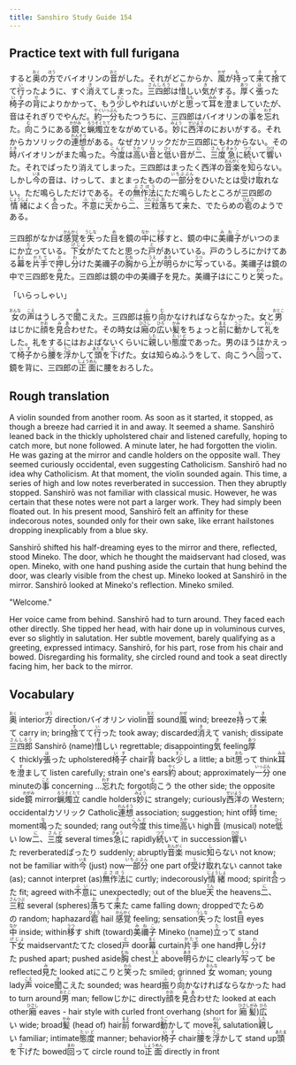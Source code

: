 ```yaml
---
title: Sanshiro Study Guide 154
---
```


## Practice text with full furigana

<p>
すると<ruby><rb>奥</rb><rt>おく</rt></ruby>の<ruby><rb>方</rb><rt>ほう</rt></ruby>でバイオリンの<ruby><rb>音</rb><rt>おと</rt></ruby>がした。それがどこからか、<ruby><rb>風</rb><rt>かぜ</rt></ruby>が<ruby><rb>持</rb><rt>も</rt></ruby>って<ruby><rb>来</rb><rt>き</rt></ruby>て<ruby><rb>捨</rb><rt>す</rt></ruby>てて<ruby><rb>行</rb><rt>い</rt></ruby>ったように、すぐ<ruby><rb>消</rb><rt>き</rt></ruby>えてしまった。<ruby><rb>三四郎</rb><rt>さんしろう</rt></ruby>は<ruby><rb>惜</rb><rt>お</rt></ruby>しい<ruby><rb>気</rb><rt>き</rt></ruby>がする。<ruby><rb>厚</rb><rt>あつ</rt></ruby>く<ruby><rb>張</rb><rt>は</rt></ruby>った<ruby><rb>椅子</rb><rt>いす</rt></ruby>の<ruby><rb>背</rb><rt>せ</rt></ruby>によりかかって、もう<ruby><rb>少</rb><rt>すこ</rt></ruby>しやればいいがと<ruby><rb>思</rb><rt>おも</rt></ruby>って<ruby><rb>耳</rb><rt>みみ</rt></ruby>を<ruby><rb>澄</rb><rt>す</rt></ruby>ましていたが、音はそれぎりでやんだ。<ruby><rb>約</rb><rt>やく</rt></ruby><ruby><rb>一分</rb><rt>いっぷん</rt></ruby>もたつうちに、三四郎はバイオリンの<ruby><rb>事</rb><rt>こと</rt></ruby>を<ruby><rb>忘</rb><rt>わす</rt></ruby>れた。<ruby><rb>向</rb><rt>む</rt></ruby>こうにある<ruby><rb>鏡</rb><rt>かがみ</rt></ruby>と<ruby><rb>蝋燭立</rb><rt>ろうそくたて</rt></ruby>をながめている。<ruby><rb>妙</rb><rt>みょう</rt></ruby>に<ruby><rb>西洋</rb><rt>せいよう</rt></ruby>のにおいがする。それからカソリックの<ruby><rb>連想</rb><rt>れんそう</rt></ruby>がある。なぜカソリックだか三四郎にもわからない。その<ruby><rb>時</rb><rt>とき</rt></ruby>バイオリンがまた<ruby><rb>鳴</rb><rt>な</rt></ruby>った。<ruby><rb>今度</rb><rt>こんど</rt></ruby>は<ruby><rb>高</rb><rt>たか</rt></ruby>い<ruby><rb>音</rb><rt>ね</rt></ruby>と<ruby><rb>低</rb><rt>ひく</rt></ruby>い音が<ruby><rb>二</rb><rt>に</rt></ruby>、<ruby><rb>三度</rb><rt>さんど</rt></ruby><ruby><rb>急</rb><rt>きゅう</rt></ruby>に<ruby><rb>続</rb><rt>つづ</rt></ruby>いて<ruby><rb>響</rb><rt>ひび</rt></ruby>いた。それでぱったり消えてしまった。三四郎はまったく西洋の<ruby><rb>音楽</rb><rt>おんがく</rt></ruby>を<ruby><rb>知</rb><rt>し</rt></ruby>らない。しかし<ruby><rb>今</rb><rt>いま</rt></ruby>の音は、けっして、まとまったものの<ruby><rb>一部分</rb><rt>いちぶぶん</rt></ruby>をひいたとは<ruby><rb>受</rb><rt>う</rt></ruby>け<ruby><rb>取</rb><rt>と</rt></ruby>れない。ただ鳴らしただけである。その<ruby><rb>無作法</rb><rt>ぶさほう</rt></ruby>にただ鳴らしたところが三四郎の<ruby><rb>情緒</rb><rt>じょうしょ</rt></ruby>によく<ruby><rb>合</rb><rt>あ</rt></ruby>った。<ruby><rb>不意</rb><rt>ふい</rt></ruby>に<ruby><rb>天</rb><rt>てん</rt></ruby>から<ruby><rb>二</rb><rt>に</rt></ruby>、<ruby><rb>三粒</rb><rt>さんつぶ</rt></ruby><ruby><rb>落</rb><rt>お</rt></ruby>ちて<ruby><rb>来</rb><rt>き</rt></ruby>た、でたらめの<ruby><rb>雹</rb><rt>ひょう</rt></ruby>のようである。
</p>

<p>
三四郎がなかば<ruby><rb>感覚</rb><rt>かんかく</rt></ruby>を<ruby><rb>失</rb><rt>うしな</rt></ruby>った<ruby><rb>目</rb><rt>め</rt></ruby>を鏡の<ruby><rb>中</rb><rt>なか</rt></ruby>に<ruby><rb>移</rb><rt>うつ</rt></ruby>すと、鏡の中に<ruby><rb>美禰子</rb><rt>みねこ</rt></ruby>がいつのまにか<ruby><rb>立</rb><rt>た</rt></ruby>っている。<ruby><rb>下女</rb><rt>げじょ</rt></ruby>がたてたと思った<ruby><rb>戸</rb><rt>と</rt></ruby>があいている。戸のうしろにかけてある<ruby><rb>幕</rb><rt>まく</rt></ruby>を<ruby><rb>片手</rb><rt>かたて</rt></ruby>で<ruby><rb>押</rb><rt>お</rt></ruby>し<ruby><rb>分</rb><rt>わ</rt></ruby>けた美禰子の<ruby><rb>胸</rb><rt>むね</rt></ruby>から<ruby><rb>上</rb><rt>うえ</rt></ruby>が<ruby><rb>明</rb><rt>あき</rt></ruby>らかに<ruby><rb>写</rb><rt>うつ</rt></ruby>っている。美禰子は鏡の中で三四郎を<ruby><rb>見</rb><rt>み</rt></ruby>た。三四郎は鏡の中の美禰子を見た。美禰子はにこりと<ruby><rb>笑</rb><rt>わら</rt></ruby>った。
</p>

<p>「いらっしゃい」</p>
<p>
<ruby><rb>女</rb><rt>おんな</rt></ruby>の<ruby><rb>声</rb><rt>こえ</rt></ruby>はうしろで<ruby><rb>聞</rb><rt>き</rt></ruby>こえた。三四郎は<ruby><rb>振</rb><rt>ふ</rt></ruby>り<ruby><rb>向</rb><rt>む</rt></ruby>かなければならなかった。女と<ruby><rb>男</rb><rt>おとこ</rt></ruby>はじかに<ruby><rb>顔</rb><rt>かお</rt></ruby>を<ruby><rb>見合</rb><rt>みあ</rt></ruby>わせた。その時女は<ruby><rb>廂</rb><rt>ひさし</rt></ruby>の<ruby><rb>広</rb><rt>ひろ</rt></ruby>い<ruby><rb>髪</rb><rt>かみ</rt></ruby>をちょっと<ruby><rb>前</rb><rt>まえ</rt></ruby>に<ruby><rb>動</rb><rt>うご</rt></ruby>かして<ruby><rb>礼</rb><rt>れい</rt></ruby>をした。礼をするにはおよばないくらいに<ruby><rb>親</rb><rt>した</rt></ruby>しい<ruby><rb>態度</rb><rt>たいど</rt></ruby>であった。男のほうはかえって<ruby><rb>椅子</rb><rt>いす</rt></ruby>から<ruby><rb>腰</rb><rt>こし</rt></ruby>を<ruby><rb>浮</rb><rt>うご</rt></ruby>かして<ruby><rb>頭</rb><rt>あたま</rt></ruby>を<ruby><rb>下</rb><rt>さ</rt></ruby>げた。女は知らぬふうをして、向こうへ<ruby><rb>回</rb><rt>まわ</rt></ruby>って、鏡を背に、三四郎の<ruby><rb>正面</rb><rt>しょうめん</rt></ruby>に腰をおろした。
</p>


## Rough translation

A violin sounded from another room. As soon as it started, it stopped, as though a breeze had carried it in and away. It seemed a shame. Sanshirō leaned back in the thickly upholstered chair and listened carefully, hoping to catch more, but none followed. A minute later, he had forgotten the violin. He was gazing at the mirror and candle holders on the opposite wall. They seemed curiously occidental, even suggesting Catholicism. Sanshirō had no idea why Catholicism. At that moment, the violin sounded again. This time, a series of high and low notes reverberated in succession. Then they abruptly stopped. Sanshirō was not familiar with classical music. However, he was certain that these notes were not part a larger work. They had simply been floated out. In his present mood, Sanshirō felt an affinity for these indecorous notes, sounded only for their own sake, like errant hailstones dropping inexplicably from a blue sky.

Sanshirō shifted his half-dreaming eyes to the mirror and there, reflected, stood Mineko. The door, which he thought the maidservant had closed, was open. Mineko, with one hand pushing aside the curtain that hung behind the door, was clearly visible from the chest up. Mineko looked at Sanshirō in the mirror. Sanshirō looked at Mineko's reflection. Mineko smiled.

"Welcome."

Her voice came from behind. Sanshirō had to turn around. They faced each other directly. She tipped her head, with hair done up in voluminous curves, ever so slightly in salutation. Her subtle movement, barely qualifying as a greeting, expressed intimacy. Sanshirō, for his part, rose from his chair and bowed. Disregarding his formality, she circled round and took a seat directly facing him, her back to the mirror.                 


## Vocabulary

<p>
<span class="vocabstudy"><ruby><rb>奥</rb><rt>おく</rt></ruby>&nbsp;interior</span><span class="vocabstudy"><ruby><rb>方</rb><rt>ほう</rt></ruby>&nbsp;direction</span><span class="vocabstudy">バイオリン&nbsp;violin</span><span class="vocabstudy"><ruby><rb>音</rb><rt>おと</rt></ruby>&nbsp;sound</span><span class="vocabstudy"><ruby><rb>風</rb><rt>かぜ</rt></ruby>&nbsp;wind; breeze</span><span class="vocabstudy"><ruby><rb>持</rb><rt>も</rt></ruby>って<ruby><rb>来</rb><rt>き</rt></ruby>て&nbsp;carry in; bring</span><span class="vocabstudy"><ruby><rb>捨</rb><rt>す</rt></ruby>てて<ruby><rb>行</rb><rt>い</rt></ruby>った&nbsp;took away; discarded</span><span class="vocabstudy"><ruby><rb>消</rb><rt>き</rt></ruby>えて&nbsp;vanish; dissipate</span><span class="vocabstudy"><ruby><rb>三四郎</rb><rt>さんしろう</rt></ruby>&nbsp;Sanshirō (name)</span><span class="vocabstudy"><ruby><rb>惜</rb><rt>お</rt></ruby>しい&nbsp;regrettable; disappointing</span><span class="vocabstudy"><ruby><rb>気</rb><rt>き</rt></ruby>&nbsp;feeling</span><span class="vocabstudy"><ruby><rb>厚</rb><rt>あつ</rt></ruby>く&nbsp;thickly</span><span class="vocabstudy"><ruby><rb>張</rb><rt>は</rt></ruby>った&nbsp;upholstered</span><span class="vocabstudy"><ruby><rb>椅子</rb><rt>いす</rt></ruby>&nbsp;chair</span><span class="vocabstudy"><ruby><rb>背</rb><rt>せ</rt></ruby>&nbsp;back</span><span class="vocabstudy"><ruby><rb>少</rb><rt>すこ</rt></ruby>し&nbsp;a little; a bit</span><span class="vocabstudy"><ruby><rb>思</rb><rt>おも</rt></ruby>って&nbsp;think</span><span class="vocabstudy"><ruby><rb>耳</rb><rt>みみ</rt></ruby>を<ruby><rb>澄</rb><rt>す</rt></ruby>まして&nbsp;listen carefully; strain one's ears</span><span class="vocabstudy"><ruby><rb>約</rb><rt>やく</rt></ruby>&nbsp;about; approximately</span><span class="vocabstudy"><ruby><rb>一分</rb><rt>いっぷん</rt></ruby>&nbsp;one minute</span><span class="vocabstudy">の<ruby><rb>事</rb><rt>こと</rt></ruby>&nbsp;concerning ...</span><span class="vocabstudy"><ruby><rb>忘</rb><rt>わす</rt></ruby>れた&nbsp;forgot</span><span class="vocabstudy"><ruby><rb>向</rb><rt>む</rt></ruby>こう&nbsp;the other side; the opposite side</span><span class="vocabstudy"><ruby><rb>鏡</rb><rt>かがみ</rt></ruby>&nbsp;mirror</span><span class="vocabstudy"><ruby><rb>蝋燭立</rb><rt>ろうそくたて</rt></ruby>&nbsp;candle holders</span><span class="vocabstudy"><ruby><rb>妙</rb><rt>みょう</rt></ruby>に&nbsp;strangely; curiously</span><span class="vocabstudy"><ruby><rb>西洋</rb><rt>せいよう</rt></ruby>の&nbsp;Western; occidental</span><span class="vocabstudy">カソリック&nbsp;Catholic</span><span class="vocabstudy"><ruby><rb>連想</rb><rt>れんそう</rt></ruby>&nbsp;association; suggestion; hint of</span><span class="vocabstudy"><ruby><rb>時</rb><rt>とき</rt></ruby>&nbsp;time; moment</span><span class="vocabstudy"><ruby><rb>鳴</rb><rt>な</rt></ruby>った&nbsp;sounded; rang out</span><span class="vocabstudy"><ruby><rb>今度</rb><rt>こんど</rt></ruby>&nbsp;this time</span><span class="vocabstudy"><ruby><rb>高</rb><rt>たか</rt></ruby>い&nbsp;high</span><span class="vocabstudy"><ruby><rb>音</rb><rt>ね</rt></ruby>&nbsp;(musical) note</span><span class="vocabstudy"><ruby><rb>低</rb><rt>ひく</rt></ruby>い&nbsp;low</span><span class="vocabstudy"><ruby><rb>二</rb><rt>に</rt></ruby>、<ruby><rb>三度</rb><rt>さんど</rt></ruby>&nbsp;several times</span><span class="vocabstudy"><ruby><rb>急</rb><rt>きゅう</rt></ruby>に&nbsp;rapidly</span><span class="vocabstudy"><ruby><rb>続</rb><rt>つづ</rt></ruby>いて&nbsp;in succession</span><span class="vocabstudy"><ruby><rb>響</rb><rt>ひび</rt></ruby>いた&nbsp;reverberated</span><span class="vocabstudy">ぱったり&nbsp;suddenly; abruptly</span><span class="vocabstudy"><ruby><rb>音楽</rb><rt>おんがく</rt></ruby>&nbsp;music</span><span class="vocabstudy"><ruby><rb>知</rb><rt>し</rt></ruby>らない&nbsp;not know; not be familiar with</span><span class="vocabstudy"><ruby><rb>今</rb><rt>いま</rt></ruby>&nbsp;(just) now</span><span class="vocabstudy"><ruby><rb>一部分</rb><rt>いちぶぶん</rt></ruby>&nbsp;one part of</span><span class="vocabstudy"><ruby><rb>受</rb><rt>う</rt></ruby>け<ruby><rb>取</rb><rt>と</rt></ruby>れない&nbsp;cannot take (as); cannot interpret (as)</span><span class="vocabstudy"><ruby><rb>無作法</rb><rt>ぶさほう</rt></ruby>に&nbsp;curtly; indecorously</span><span class="vocabstudy"><ruby><rb>情緒</rb><rt>じょうしょ</rt></ruby>&nbsp;mood; spirit</span><span class="vocabstudy"><ruby><rb>合</rb><rt>あ</rt></ruby>った&nbsp;fit; agreed with</span><span class="vocabstudy"><ruby><rb>不意</rb><rt>ふい</rt></ruby>に&nbsp;unexpectedly; out of the blue</span><span class="vocabstudy"><ruby><rb>天</rb><rt>てん</rt></ruby>&nbsp;the heavens</span><span class="vocabstudy"><ruby><rb>二</rb><rt>に</rt></ruby>、<ruby><rb>三粒</rb><rt>さんつぶ</rt></ruby>&nbsp;several (spheres)</span><span class="vocabstudy"><ruby><rb>落</rb><rt>お</rt></ruby>ちて<ruby><rb>来</rb><rt>き</rt></ruby>た&nbsp;came falling down; dropped</span><span class="vocabstudy">でたらめの&nbsp;random; haphazard</span><span class="vocabstudy"><ruby><rb>雹</rb><rt>ひょう</rt></ruby>&nbsp;hail</span>
<span class="vocabstudy"><ruby><rb>感覚</rb><rt>かんかく</rt></ruby>&nbsp;feeling; sensation</span><span class="vocabstudy"><ruby><rb>失</rb><rt>うしな</rt></ruby>った&nbsp;lost</span><span class="vocabstudy"><ruby><rb>目</rb><rt>め</rt></ruby>&nbsp;eyes</span><span class="vocabstudy"><ruby><rb>中</rb><rt>なか</rt></ruby>&nbsp;inside; within</span><span class="vocabstudy"><ruby><rb>移</rb><rt>うつ</rt></ruby>す&nbsp;shift (toward)</span><span class="vocabstudy"><ruby><rb>美禰子</rb><rt>みねこ</rt></ruby>&nbsp;Mineko (name)</span><span class="vocabstudy"><ruby><rb>立</rb><rt>た</rt></ruby>って&nbsp;stand</span><span class="vocabstudy"><ruby><rb>下女</rb><rt>げじょ</rt></ruby>&nbsp;maidservant</span><span class="vocabstudy">たてた&nbsp;closed</span><span class="vocabstudy"><ruby><rb>戸</rb><rt>と</rt></ruby>&nbsp;door</span><span class="vocabstudy"><ruby><rb>幕</rb><rt>まく</rt></ruby>&nbsp;curtain</span><span class="vocabstudy"><ruby><rb>片手</rb><rt>かたて</rt></ruby>&nbsp;one hand</span><span class="vocabstudy"><ruby><rb>押</rb><rt>お</rt></ruby>し<ruby><rb>分</rb><rt>わ</rt></ruby>けた&nbsp;pushed apart; pushed aside</span><span class="vocabstudy"><ruby><rb>胸</rb><rt>むね</rt></ruby>&nbsp;chest</span><span class="vocabstudy"><ruby><rb>上</rb><rt>うえ</rt></ruby>&nbsp;above</span><span class="vocabstudy"><ruby><rb>明</rb><rt>あき</rt></ruby>らかに&nbsp;clearly</span><span class="vocabstudy"><ruby><rb>写</rb><rt>うつ</rt></ruby>って&nbsp;be reflected</span><span class="vocabstudy"><ruby><rb>見</rb><rt>み</rt></ruby>た&nbsp;looked at</span><span class="vocabstudy">にこりと<ruby><rb>笑</rb><rt>わら</rt></ruby>った&nbsp;smiled; grinned</span>
<span class="vocabstudy"><ruby><rb>女</rb><rt>おんな</rt></ruby>&nbsp;woman; young lady</span><span class="vocabstudy"><ruby><rb>声</rb><rt>こえ</rt></ruby>&nbsp;voice</span><span class="vocabstudy"><ruby><rb>聞</rb><rt>き</rt></ruby>こえた&nbsp;sounded; was heard</span><span class="vocabstudy"><ruby><rb>振</rb><rt>ふ</rt></ruby>り<ruby><rb>向</rb><rt>む</rt></ruby>かなければならなかった&nbsp;had to turn around</span><span class="vocabstudy"><ruby><rb>男</rb><rt>おとこ</rt></ruby>&nbsp;man; fellow</span><span class="vocabstudy">じかに&nbsp;directly</span><span class="vocabstudy"><ruby><rb>顔</rb><rt>かお</rt></ruby>を<ruby><rb>見合</rb><rt>みあ</rt></ruby>わせた&nbsp;looked at each other</span><span class="vocabstudy"><ruby><rb>廂</rb><rt>ひさし</rt></ruby>&nbsp;eaves - hair style with curled front overhang (short for <ruby><rb>廂髪</rb><rt>ひさしがみ</rt></ruby>)</span><span class="vocabstudy"><ruby><rb>広</rb><rt>ひろ</rt></ruby>い&nbsp;wide; broad</span><span class="vocabstudy"><ruby><rb>髪</rb><rt>かみ</rt></ruby>&nbsp;(head of) hair</span><span class="vocabstudy"><ruby><rb>前</rb><rt>まえ</rt></ruby>&nbsp;forward</span><span class="vocabstudy"><ruby><rb>動</rb><rt>うご</rt></ruby>かして&nbsp;move</span><span class="vocabstudy"><ruby><rb>礼</rb><rt>れい</rt></ruby>&nbsp;salutation</span><span class="vocabstudy"><ruby><rb>親</rb><rt>した</rt></ruby>しい&nbsp;familiar; intimate</span><span class="vocabstudy"><ruby><rb>態度</rb><rt>たいど</rt></ruby>&nbsp;manner; behavior</span><span class="vocabstudy"><ruby><rb>椅子</rb><rt>いす</rt></ruby>&nbsp;chair</span><span class="vocabstudy"><ruby><rb>腰</rb><rt>こし</rt></ruby>を<ruby><rb>浮</rb><rt>うご</rt></ruby>かして&nbsp;stand up</span><span class="vocabstudy"><ruby><rb>頭</rb><rt>あたま</rt></ruby>を<ruby><rb>下</rb><rt>さ</rt></ruby>げた&nbsp;bowed</span><span class="vocabstudy"><ruby><rb>回</rb><rt>まわ</rt></ruby>って&nbsp;circle round to</span><span class="vocabstudy"><ruby><rb>正面</rb><rt>しょうめん</rt></ruby>&nbsp;directly in front</span>
</p>
